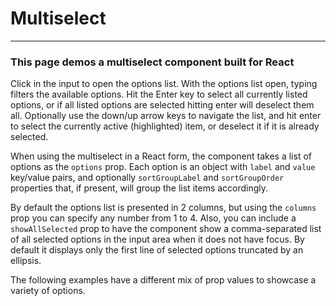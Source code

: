 # Multiselect
___

### This page demos a multiselect component built for React

Click in the input to open the options list. With the options list open, typing filters the available options. Hit the Enter key to select all currently listed options, or if all listed options are selected hitting enter will deselect them all. Optionally use the down/up arrow keys to navigate the list, and hit enter to select the currently active (highlighted) item, or deselect it if it is already selected.

When using the multiselect in a React form, the component takes a list of options as the `options` prop. Each option is an object with `label` and `value` key/value pairs, and optionally `sortGroupLabel` and `sortGroupOrder` properties that, if present, will group the list items accordingly.

By default the options list is presented in 2 columns, but using the `columns` prop you can specify any number from 1 to 4. Also, you can include a `showAllSelected` prop to have the component show a comma-separated list of all selected options in the input area when it does not have focus. By default it displays only the first line of selected options truncated by an ellipsis.

The following examples have a different mix of prop values to showcase a variety of options.